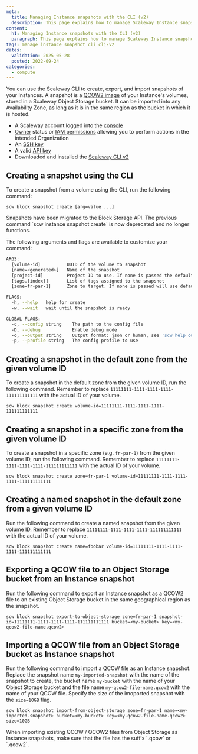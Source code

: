 ```yaml
---
meta:
  title: Managing Instance snapshots with the CLI (v2)
  description: This page explains how to manage Scaleway Instance snapshots with the CLI (v2)
content:
  h1: Managing Instance snapshots with the CLI (v2)
  paragraph: This page explains how to manage Scaleway Instance snapshots with the CLI (v2)
tags: manage instance snapshot cli cli-v2
dates:
  validation: 2025-05-28
  posted: 2022-09-24
categories:
  - compute
---
```


You can use the Scaleway CLI to create, export, and import snapshots of your Instances. A snapshot is a [QCOW2 image](https://en.wikipedia.org/wiki/Qcow) of your Instance's volumes, stored in a Scaleway Object Storage bucket. It can be imported into any Availability Zone, as long as it is in the same region as the bucket in which it is hosted.

<Macro id="requirements" />

- A Scaleway account logged into the [console](https://console.scaleway.com)
- [Owner](/iam/concepts/#owner) status or [IAM permissions](/iam/concepts/#permission) allowing you to perform actions in the intended Organization
- An [SSH key](/organizations-and-projects/how-to/create-ssh-key/)
- A valid [API key](/iam/how-to/create-api-keys/)
- Downloaded and installed the [Scaleway CLI v2](https://github.com/scaleway/scaleway-cli#scaleway-cli-v2)

## Creating a snapshot using the CLI

To create a snapshot from a volume using the CLI, run the following command:
```
scw block snapshot create [arg=value ...]
```

<Message type="important">
  Snapshots have been migrated to the Block Storage API. The previous command `scw instance snapshot create` is now deprecated and no longer functions.
</Message>

The following arguments and flags are available to customize your command:

```sh
ARGS:
  [volume-id]          UUID of the volume to snapshot
  [name=<generated>]   Name of the snapshot
  [project-id]         Project ID to use. If none is passed the default project ID will be used
  [tags.{index}]       List of tags assigned to the snapshot
  [zone=fr-par-1]      Zone to target. If none is passed will use default zone from the config (fr-par-1 | fr-par-2 | fr-par-3 | nl-ams-1 | nl-ams-2 | nl-ams-3 | pl-waw-1 | pl-waw-2 | pl-waw-3)

FLAGS:
  -h, --help   help for create
  -w, --wait   wait until the snapshot is ready

GLOBAL FLAGS:
  -c, --config string    The path to the config file
  -D, --debug            Enable debug mode
  -o, --output string    Output format: json or human, see 'scw help output' for more info (default "human")
  -p, --profile string   The config profile to use
```

## Creating a snapshot in the default zone from the given volume ID

To create a snapshot in the default zone from the given volume ID, run the following command. Remember to replace `11111111-1111-1111-1111-111111111111` with the actual ID of your volume.

```
scw block snapshot create volume-id=11111111-1111-1111-1111-111111111111
```

## Creating a snapshot in a specific zone from the given volume ID

To create a snapshot in a specific zone (e.g. `fr-par-1`) from the given volume ID, run the following command. Remember to replace `11111111-1111-1111-1111-111111111111` with the actual ID of your volume.
```
scw block snapshot create zone=fr-par-1 volume-id=11111111-1111-1111-1111-111111111111
```

## Creating a named snapshot in the default zone from a given volume ID

Run the following command to create a named snapshot from the given volume ID. Remember to replace `11111111-1111-1111-1111-111111111111` with the actual ID of your volume.

```
scw block snapshot create name=foobar volume-id=11111111-1111-1111-1111-111111111111
```

## Exporting a QCOW file to an Object Storage bucket from an Instance snapshot

Run the following command to export an Instance snapshot as a QCOW2 file to an existing Object Storage bucket in the same geographical region as the snapshot.

```
scw block snapshot export-to-object-storage zone=fr-par-1 snapshot-id=11111111-1111-1111-1111-111111111111 bucket=<my-bucket> key=<my-qcow2-file-name.qcow2>
```

## Importing a QCOW file from an Object Storage bucket as Instance snapshot

Run the following command to import a QCOW file as an Instance snapshot. Replace the snapshot name `my-imported-snapshot` with the name of the snapshot to create, the bucket name `my-bucket` with the name of your Object Storage bucket and the file name `my-qcow2-file-name.qcow2` with the name of your QCOW file.
Specify the size of the imoported snapshot with the `size=10GB` flag.

```
scw block snapshot import-from-object-storage zone=fr-par-1 name=<my-imported-snapshot> bucket=<my-bucket> key=<my-qcow2-file-name.qcow2> size=10GB
```

<Message type="important">
  When importing existing QCOW / QCOW2 files from Object Storage as Instance snapshots, make sure that the file has the suffix `.qcow` or `.qcow2`.
</Message>